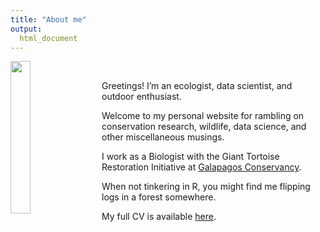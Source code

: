 ```yaml
---
title: "About me"
output:
  html_document
---
```


<img src="images/harrison_main2.jpg" style="width:25%; margin-right: 20px" align="left">
\ 
\ 

Greetings! I'm an ecologist, data scientist, and outdoor enthusiast. 

Welcome to my personal website for rambling on conservation research, wildlife, data science, and other miscellaneous musings.

I work as a Biologist with the Giant Tortoise Restoration Initiative at [Galapagos Conservancy](www.galapagos.org).

When not tinkering in R, you might find me flipping logs in a forest somewhere.

My full CV is available [here](C:/Users/Harrison/Documents/Website/Goldspiel_Harrison_CV_June_2020.pdf).